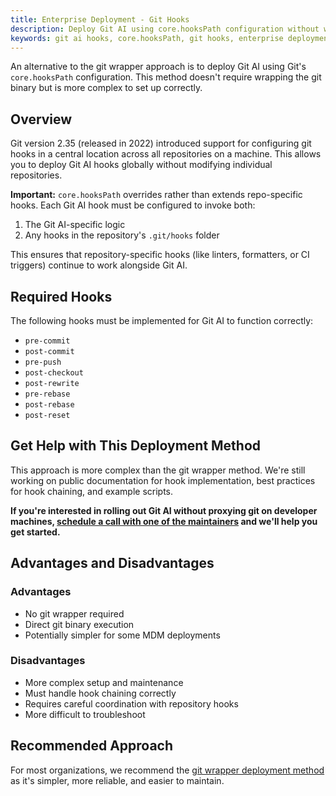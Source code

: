 ```yaml
---
title: Enterprise Deployment - Git Hooks
description: Deploy Git AI using core.hooksPath configuration without wrapping git. Advanced enterprise deployment for organizations that prefer hook-based integration.
keywords: git ai hooks, core.hooksPath, git hooks, enterprise deployment, git configuration, centralized hooks
---
```


An alternative to the git wrapper approach is to deploy Git AI using Git's `core.hooksPath` configuration. This method doesn't require wrapping the git binary but is more complex to set up correctly.

## Overview

Git version 2.35 (released in 2022) introduced support for configuring git hooks in a central location across all repositories on a machine. This allows you to deploy Git AI hooks globally without modifying individual repositories.

**Important:** `core.hooksPath` overrides rather than extends repo-specific hooks. Each Git AI hook must be configured to invoke both:
1. The Git AI-specific logic
2. Any hooks in the repository's `.git/hooks` folder

This ensures that repository-specific hooks (like linters, formatters, or CI triggers) continue to work alongside Git AI.

## Required Hooks

The following hooks must be implemented for Git AI to function correctly:

- `pre-commit`
- `post-commit`
- `pre-push`
- `post-checkout`
- `post-rewrite`
- `pre-rebase`
- `post-rebase`
- `post-reset`

## Get Help with This Deployment Method

This approach is more complex than the git wrapper method. We're still working on public documentation for hook implementation, best practices for hook chaining, and example scripts.

**If you're interested in rolling out Git AI without proxying git on developer machines, [schedule a call with one of the maintainers](https://calendly.com/acunniffe/meeting-with-git-ai-authors) and we'll help you get started.**

## Advantages and Disadvantages

### Advantages
- No git wrapper required
- Direct git binary execution
- Potentially simpler for some MDM deployments

### Disadvantages
- More complex setup and maintenance
- Must handle hook chaining correctly
- Requires careful coordination with repository hooks
- More difficult to troubleshoot

## Recommended Approach

For most organizations, we recommend the [git wrapper deployment method](/enterprise-deployment-wrapper) as it's simpler, more reliable, and easier to maintain.

